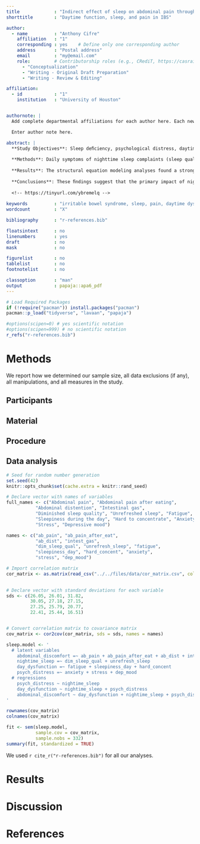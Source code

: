 ```yaml
---
title             : "Indirect effect of sleep on abdominal pain through daytime dysfunction in adults with irritable bowel syndrome"
shorttitle        : "Daytime function, sleep, and pain in IBS"

author: 
  - name          : "Anthony Cifre"
    affiliation   : "1"
    corresponding : yes    # Define only one corresponding author
    address       : "Postal address"
    email         : "my@email.com"
    role:         # Contributorship roles (e.g., CRediT, https://casrai.org/credit/)
      - "Conceptualization"
      - "Writing - Original Draft Preparation"
      - "Writing - Review & Editing"

affiliation:
  - id            : "1"
    institution   : "University of Houston"


authornote: |
  Add complete departmental affiliations for each author here. Each new line herein must be indented, like this line.

  Enter author note here.

abstract: |
  **Study Objectives**: Sleep deﬁciency, psychological distress, daytime dysfunction, and abdominal pain are common in adults with irritable bowel syndrome. Prior research on individuals with chronic pain has identiﬁed the indirect effect of sleep on pain through psychological distress or daytime dysfunction; however, this effect is less clear in irritable bowel syndrome. The purpose of this study was to examine potential indirect effects of sleep on abdominal pain symptoms simultaneously through psychological distress and daytime dysfunction in adults with irritable bowel syndrome.
  
  **Methods**: Daily symptoms of nighttime sleep complaints (sleep quality and refreshment), psychological distress, daytime dysfunction (fatigue, sleepiness, and difﬁculty concentrating), and abdominal pain were collected in baseline assessments from 2 randomized controlled trials of 332 adults (mean age 42 years and 85% female) with irritable bowel syndrome. Structural equation modeling was used to examine the global relationships among nighttime sleep complaints, psychological distress, daytime dysfunction, and abdominal pain.
  
  **Results**: The structural equation modeling analyses found a strong indirect effect of poor sleep on abdominal pain via daytime dysfunction but not psychological distress. More than 95% of the total effect of nighttime sleep complaints on abdominal pain was indirect.
  
  **Conclusions**: These ﬁndings suggest that the primary impact of nighttime sleep complaints on abdominal pain is indirect. The indirect effect appears primarily through daytime dysfunction. Such understanding provides a potential avenue to optimize personalized and hybrid behavioral interventions for adults with irritable bowel syndrome through addressing daytime dysfunction and sleep behaviors. Additional study integrating symptoms with biological markers is warranted to explore the underlying mechanisms accounting for these symptoms.
  
  <!-- https://tinyurl.com/ybremelq -->
  
keywords          : "irritable bowel syndrome, sleep, pain, daytime dysfunction, psychological distress"
wordcount         : "X"

bibliography      : "r-references.bib"

floatsintext      : no
linenumbers       : yes
draft             : no
mask              : no

figurelist        : no
tablelist         : no
footnotelist      : no

classoption       : "man"
output            : papaja::apa6_pdf
---
```


```r

# Load Required Packages
if (!require("pacman")) install.packages("pacman")
pacman::p_load("tidyverse", "lavaan", "papaja")

#options(scipen=0) # yes scientific notation
#options(scipen=999) # no scientific notation
r_refs("r-references.bib")
```

# Methods
We report how we determined our sample size, all data exclusions (if any), all manipulations, and all measures in the study. <!-- 21-word solution (Simmons, Nelson & Simonsohn, 2012; retrieved from http://ssrn.com/abstract=2160588) -->

## Participants

## Material

## Procedure

## Data analysis

```r
# Seed for random number generation
set.seed(42)
knitr::opts_chunk$set(cache.extra = knitr::rand_seed)
```

```r
# Declare vector with names of variables 
full_names <- c("Abdominal pain", "Abdominal pain after eating", 
           "Abdominal distention", "Intestinal gas", 
           "Diminished sleep quality", "Unrefreshed sleep", "Fatigue", 
           "Sleepiness during the day", "Hard to concentrate", "Anxiety", 
           "Stress", "Depressive mood")

names <- c("ab_pain", "ab_pain_after_eat", 
           "ab_dist", "intest_gas", 
           "dim_sleep_qual", "unrefresh_sleep", "fatigue", 
           "sleepiness_day", "hard_concent", "anxiety", 
           "stress", "dep_mood")

# Import correlation matrix 
cor_matrix <- as.matrix(read_csv("../../files/data/cor_matrix.csv", col_names = FALSE))
  

# Declare vector with standard deviations for each variable 
sds <- c(26.05, 26.01, 31.82, 
         30.05, 27.18, 27.15, 
         27.25, 25.79, 20.77, 
         22.41, 25.44, 16.51)


# Convert correlation matrix to covariance matrix
cov_matrix <- cor2cov(cor_matrix, sds = sds, names = names)
```

```r

sleep.model <- '
  # latent variables 
    abdominal_discomfort =~ ab_pain + ab_pain_after_eat + ab_dist + intest_gas
    nightime_sleep =~ dim_sleep_qual + unrefresh_sleep
    day_dysfunction =~ fatigue + sleepiness_day + hard_concent
    psych_distress =~ anxiety + stress + dep_mood
  # regressions
    psych_distress ~ nightime_sleep
    day_dysfunction ~ nightime_sleep + psych_distress
    abdominal_discomfort ~ day_dysfunction + nightime_sleep + psych_distress
'

rownames(cov_matrix)
colnames(cov_matrix)

fit <- sem(sleep.model, 
           sample.cov = cov_matrix, 
           sample.nobs = 332)
summary(fit, standardized = TRUE)

```



We used `r cite_r("r-references.bib")` for all our analyses.


# Results

# Discussion


\newpage

# References

::: {#refs custom-style="Bibliography"}
:::
